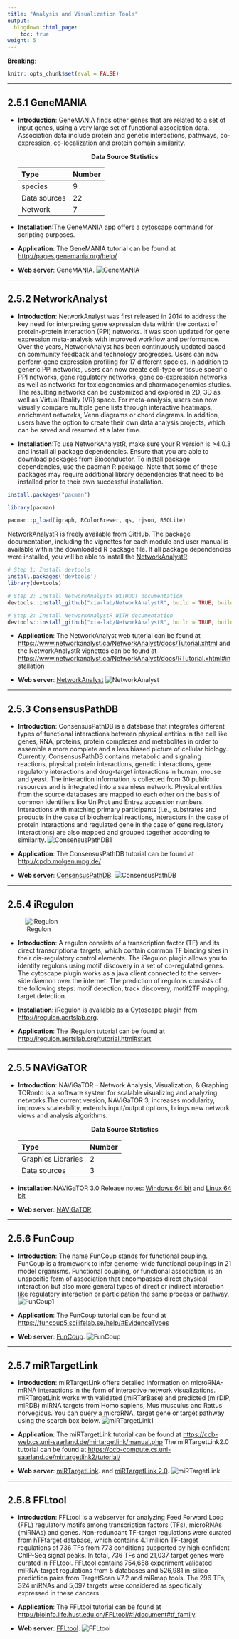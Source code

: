 ```yaml
---
title: "Analysis and Visualization Tools"
output:
  blogdown::html_page:
    toc: true
weight: 5
---
```


**Breaking**: 

```r
knitr::opts_chunk$set(eval = FALSE)
```

---

## 2.5.1 **GeneMANIA**

- **Introduction**: GeneMANIA finds other genes that are related to a set of input genes, using a very large set of functional association data. Association data include protein and genetic interactions, pathways, co-expression, co-localization and protein domain similarity. 

  <center><b>Data Source Statistics</b></center>
  | Type           | Number           | 
  | :------------- | :--------------- | 
  | species        | 9 | 
  | Data sources   | 22 | 
  | Network        | 7 | 
  
- **Installation**:The GeneMANIA app offers a [cytoscape](https://apps.cytoscape.org/apps/genemania) command for scripting purposes.

- **Application**: The GeneMANIA tutorial can be found at
<http://pages.genemania.org/help/>
             
- **Web server**: [GeneMANIA](https://genemania.org).
![GeneMANIA](/images/GeneMANIA.jpg?width=60pc)

---

## 2.5.2 **NetworkAnalyst**

- **Introduction**: NetworkAnalyst was first released in 2014 to address the key need for interpreting gene expression data within the context of protein-protein interaction (PPI) networks. It was soon updated for gene expression meta-analysis with improved workflow and performance. Over the years, NetworkAnalyst has been continuously updated based on community feedback and technology progresses. Users can now perform gene expression profiling for 17 different species. In addition to generic PPI networks, users can now create cell-type or tissue specific PPI networks, gene regulatory networks, gene co-expression networks as well as networks for toxicogenomics and pharmacogenomics studies. The resulting networks can be customized and explored in 2D, 3D as well as Virtual Reality (VR) space. For meta-analysis, users can now visually compare multiple gene lists through interactive heatmaps, enrichment networks, Venn diagrams or chord diagrams. In addition, users have the option to create their own data analysis projects, which can be saved and resumed at a later time. 

- **Installation**:To use NetworkAnalystR, make sure your R version is >4.0.3 and install all package dependencies. Ensure that you are able to download packages from Bioconductor. To install package dependencies, use the pacman R package. Note that some of these packages may require additional library dependencies that need to be installed prior to their own successful installation.
```r
install.packages("pacman")

library(pacman)

pacman::p_load(igraph, RColorBrewer, qs, rjson, RSQLite)
```
NetworkAnalystR is freely available from GitHub. The package documentation, including the vignettes for each module and user manual is available within the downloaded R package file. If all package dependencies were installed, you will be able to install the [NetworkAnalystR](https://www.networkanalyst.ca/NetworkAnalyst/docs/RTutorial.xhtml):
```r
# Step 1: Install devtools
install.packages('devtools')
library(devtools)

# Step 2: Install NetworkAnalystR WITHOUT documentation
devtools::install_github("xia-lab/NetworkAnalystR", build = TRUE, build_opts = c("--no-resave-data", "--no-manual", "--no-build-vignettes"))

# Step 2: Install NetworkAnalystR WITH documentation
devtools::install_github("xia-lab/NetworkAnalystR", build = TRUE, build_opts = c("--no-resave-data", "--no-manual"), build_vignettes = TRUE)
```

- **Application**: The NetworkAnalyst web tutorial can be found at
<https://www.networkanalyst.ca/NetworkAnalyst/docs/Tutorial.xhtml> and the NetworkAnalystR vignettes can be found at
<https://www.networkanalyst.ca/NetworkAnalyst/docs/RTutorial.xhtml#installation> 

- **Web server**:
[NetworkAnalyst](https://www.networkanalyst.ca/)
![NetworkAnalyst](/images/NetworkAnalyst.jpg?width=60pc)

---

## 2.5.3 **ConsensusPathDB**

- **Introduction**: ConsensusPathDB is a database that integrates different types of functional interactions between physical entities in the cell like genes, RNA, proteins, protein complexes and metabolites in order to assemble a more complete and a less biased picture of cellular biology. Currently, ConsensusPathDB contains metabolic and signaling reactions, physical protein interactions, genetic interactions, gene regulatory interactions and drug-target interactions in human, mouse and yeast. The interaction information is collected from 30 public resources and is integrated into a seamless network. Physical entities from the source databases are mapped to each other on the basis of common identifiers like UniProt and Entrez accession numbers. Interactions with matching primary participants (i.e., substrates and products in the case of biochemical reactions, interactors in the case of protein interactions and regulated gene in the case of gene regulatory interactions) are also mapped and grouped together according to similarity.
![ConsensusPathDB1](/images/ConsensusPathDB1.png?width=90pc)

- **Application**: The ConsensusPathDB tutorial can be found at
<http://cpdb.molgen.mpg.de/>
  
- **Web server**: 
[ConsensusPathDB](http://consensuspathdb.org/).
![ConsensusPathDB](/images/ConsensusPathDB.jpg?width=50pc)

---

## 2.5.4 **iRegulon**
![iRegulon](/images/iRegulon.png?width=30pc)
  
- **Introduction**: A regulon consists of a transcription factor (TF) and its direct transcriptional targets, which contain common TF binding sites in their cis-regulatory control elements. The iRegulon plugin allows you to identify regulons using motif discovery in a set of co-regulated genes. The cytoscape plugin works as a java client connected to the server-side daemon over the internet. The prediction of regulons consists of the following steps: motif detection, track discovery, motif2TF mapping, target detection.

- **Installation**: iRegulon is available as a Cytoscape plugin from <http://iregulon.aertslab.org>.

- **Application**: The iRegulon tutorial can be found at
<http://iregulon.aertslab.org/tutorial.html#start>

---

## 2.5.5 **NAViGaTOR**

- **Introduction**: NAViGaTOR –  Network Analysis, Visualization, & Graphing TORonto is a software system for scalable visualizing and analyzing networks.The current version, NAViGaTOR 3, increases modularity, improves scaleability, extends input/output options, brings new network views and analysis algorithms.

  <center><b>Data Source Statistics</b></center>
  | Type                   | Number     | 
  | :--------------------- | :--------- | 
  | Graphics Libraries     | 2       | 
  | Data sources           | 3       | 
  
- **installation**:NAViGaTOR 3.0 Release notes: [Windows 64 bit](http://navigator.ophid.utoronto.ca/NAViGaTOR/NAViGaTOR_3_0_17_win32_win32_x86_64.exe) and [Linux 64 bit](http://navigator.ophid.utoronto.ca/NAViGaTOR/NAViGaTOR_3_0_17_linux_gtk_x86_64.sh)

- **Web server**: [NAViGaTOR](http://navigator.ophid.utoronto.ca/navigatorwp/index.php/downloads/).
 
---

## 2.5.6 **FunCoup**

- **Introduction**: The name FunCoup stands for functional coupling. FunCoup is a framework to infer genome-wide functional couplings in 21 model organisms. Functional coupling, or functional association, is an unspecific form of association that encompasses direct physical interaction but also more general types of direct or indirect interaction like regulatory interaction or participation the same process or pathway.
![FunCoup1](/images/FunCoup1.png?width=50pc)

- **Application**: The FunCoup tutorial can be found at
<https://funcoup5.scilifelab.se/help/#EvidenceTypes>

- **Web server**: [FunCoup](https://funcoup5.scilifelab.se/search/).
![FunCoup](/images/FunCoup.jpg?width=50pc)
 
---

## 2.5.7 **miRTargetLink**

- **Introduction**: miRTargetLink offers detailed information on microRNA-mRNA interactions in the form of interactive network visualizations. miRTargetLink works with validated (miRTarBase) and predicted (mirDIP, miRDB) miRNA targets from Homo sapiens, Mus musculus and Rattus norvegicus. You can query a microRNA, target gene or target pathway using the search box below.
![miRTargetLink1](/images/miRTargetLink1.jpg?width=60pc)

- **Application**: The miRTargetLink tutorial can be found at
<https://ccb-web.cs.uni-saarland.de/mirtargetlink/manual.php>
 The miRTargetLink2.0 tutorial can be found at
<https://ccb-compute.cs.uni-saarland.de/mirtargetlink2/tutorial/>
- **Web server**: [miRTargetLink](https://ccb-web.cs.uni-saarland.de/mirtargetlink/). and [miRTargetLink 2.0](https://ccb-compute.cs.uni-saarland.de/mirtargetlink2/).
![miRTargetLink](/images/miRTargetLink.jpg?width=50pc)

---

## 2.5.8 **FFLtool**

- **introduction**: FFLtool is a webserver for analyzing Feed Forward Loop (FFL) regulatory motifs among transcription factors (TFs), microRNAs (miRNAs) and genes. Non-redundant TF-target regulations were curated from hTFtarget database, which contains 4.1 million TF-target regulations of 736 TFs from 773 conditions supported by high confident ChIP-Seq signal peaks. In total, 736 TFs and 21,037 target genes were curated in FFLtool.  FFLtool contains 754,658 experiment validated miRNA-target regulations from 5 databases and 526,981 in-silico prediction pairs from TargetScan V7.2 and miRmap tools. The 296 TFs, 324 miRNAs and 5,097 targets were considered as specifically expressed in these cancers.

- **Application**: The FFLtool tutorial can be found at
<http://bioinfo.life.hust.edu.cn/FFLtool/#!/document#tf_family>.

- **Web server**: [FFLtool](http://bioinfo.life.hust.edu.cn/FFLtool/).
![FFLtool](/images/FFLtool.jpg?width=50pc)
